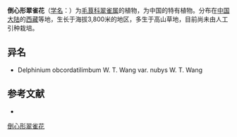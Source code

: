 {{Speciesbox
| name = 倒心形翠雀花
| status = 
| status_system = 
| image =
| genus = Delphinium
| species = obcordatilimbum
| authority = W. T. Wang in Addenda.
}}

'''倒心形翠雀花'''（[[学名|学名]]：{{lang|la|''Delphinium obcordatilimbum''}}）为[[毛茛科|毛茛科]][[翠雀属|翠雀属]]的植物，为中国的特有植物。分布在[[中国大陆|中国大陆]]的[[西藏|西藏]]等地，生长于海拔3,800米的地区，多生于高山草地，目前尚未由人工引种栽培。

== 异名 ==
* Delphinium obcordatilimbum W. T. Wang var. nubys W. T. Wang

== 参考文献 ==
<div class="references-small">
* {{cite web| url =http://www.bioinfo.cn/db05/KmzwSpecies.php?action=view&id=18460| title =倒心形翠雀花| work =《中国高等植物数据库全库》| publisher =中国科学院微生物研究所| author =昆明植物研究所| accessdate =2009-02-25| deadurl =yes| archiveurl =https://web.archive.org/web/20160305005438/http://www.bioinfo.cn/db05/KmzwSpecies.php?action=view&id=18460| archivedate =2016-03-05}}
</div>
{{Taxonbar|from=Q10888238}}

[[Category:翠雀属|倒心形翠雀花]]


{{植物小作品}}